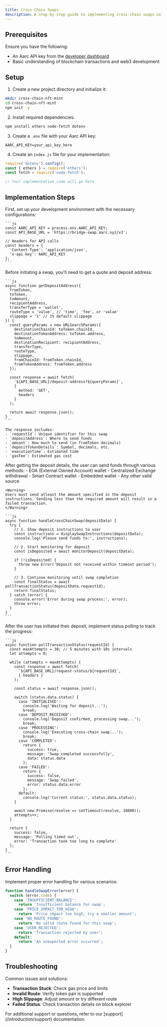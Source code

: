 ```yaml
---
title: Cross-Chain Swaps
description: A step-by-step guide to implementing cross-chain swaps using the Execution API.
---
```


## Prerequisites

Ensure you have the following:
- An Aarc API key from the [developer dashboard](https://dashboard.aarc.xyz)
- Basic understanding of blockchain transactions and web3 development

## Setup

1. Create a new project directory and initialize it:
```bash
mkdir cross-chain-nft-mint
cd cross-chain-nft-mint
npm init -y
```

2. Install required dependencies:
```bash
npm install ethers node-fetch dotenv
```

3. Create a `.env` file with your Aarc API key:
```env
AARC_API_KEY=your_api_key_here
```

4. Create an `index.js` file for your implementation:
```js
require('dotenv').config();
const { ethers } = require('ethers');
const fetch = require('node-fetch');

// Your implementation code will go here
```

## Implementation Steps

<Steps>
  <Step title="Setup Environment">
    First, set up your development environment with the necessary configurations:

    ```js
    const AARC_API_KEY = process.env.AARC_API_KEY;
    const API_BASE_URL = 'https://bridge-swap.aarc.xyz/v3';

    // Headers for API calls
    const headers = {
      'Content-Type': 'application/json',
      'x-api-key': AARC_API_KEY
    };
    ```
  </Step>

  <Step title="Get Quote and Deposit Address">
    Before initiating a swap, you'll need to get a quote and deposit address:

    ```js
    async function getDepositAddress({
      fromToken,
      toToken,
      toAmount,
      recipientAddress,
      transferType = 'wallet',
      routeType = 'value', // 'time', 'fee', or 'value'
      slippage = '1' // 1% default slippage
    }) {
      const queryParams = new URLSearchParams({
        destinationChainId: toToken.chainId,
        destinationTokenAddress: toToken.address,
        toAmount,
        destinationRecipient: recipientAddress,
        transferType,
        routeType,
        slippage,
        fromChainId: fromToken.chainId,
        fromTokenAddress: fromToken.address
      });

      const response = await fetch(
        `${API_BASE_URL}/deposit-address?${queryParams}`,
        {
          method: 'GET',
          headers
        }
      );

      return await response.json();
    }
    ```

    The response includes:
    - `requestId`: Unique identifier for this swap
    - `depositAddress`: Where to send funds
    - `amount`: How much to send (in fromToken decimals)
    - `depositTokenDetails`: Symbol, decimals, etc.
    - `executionTime`: Estimated time
    - `gasFee`: Estimated gas cost
  </Step>

  <Step title="Handle User Deposit">
    After getting the deposit details, the user can send funds through various methods:
    - EOA (External Owned Account) wallet
    - Centralized Exchange withdrawal
    - Smart Contract wallet
    - Embedded wallet
    - Any other valid source

    <Warning>
    Users must send atleast the amount specified in the deposit instructions. Sending less than the required amount will result in a failed transaction.
    </Warning>

    ```js
    async function handleCrossChainSwap(depositData) {
      try {
        // 1. Show deposit instructions to user
        const instructions = displaySwapInstructions(depositData);
        console.log('Please send funds to:', instructions);

        // 2. Start monitoring for deposit
        const isDeposited = await monitorDeposit(depositData);
        
        if (!isDeposited) {
          throw new Error('Deposit not received within timeout period');
        }

        // 3. Continue monitoring until swap completion
        const finalStatus = await pollTransactionStatus(depositData.requestId);
        return finalStatus;
      } catch (error) {
        console.error('Error during swap process:', error);
        throw error;
      }
    }
    ```
  </Step>

  <Step title="Monitor Transaction Status">
    After the user has initiated their deposit, implement status polling to track the progress:

    ```js
    async function pollTransactionStatus(requestId) {
      const maxAttempts = 30; // 5 minutes with 10s intervals
      let attempts = 0;

      while (attempts < maxAttempts) {
        const response = await fetch(
          `${API_BASE_URL}/request-status/${requestId}`,
          { headers }
        );
        
        const status = await response.json();
        
        switch (status.data.status) {
          case 'INITIALISED':
            console.log('Waiting for deposit...');
            break;
          case 'DEPOSIT_RECEIVED':
            console.log('Deposit confirmed, processing swap...');
            break;
          case 'PROCESSING':
            console.log('Executing cross-chain swap...');
            break;
          case 'COMPLETED':
            return {
              success: true,
              message: 'Swap completed successfully',
              data: status.data
            };
          case 'FAILED':
            return {
              success: false,
              message: 'Swap failed',
              error: status.data.error
            };
          default:
            console.log('Current status:', status.data.status);
        }
        
        await new Promise(resolve => setTimeout(resolve, 10000));
        attempts++;
      }

      return {
        success: false,
        message: 'Polling timed out',
        error: 'Transaction took too long to complete'
      };
    }
    ```
  </Step>
</Steps>

## Error Handling

Implement proper error handling for various scenarios:

```js
function handleSwapError(error) {
  switch (error.code) {
    case 'INSUFFICIENT_BALANCE':
      return 'Insufficient balance for swap';
    case 'PRICE_IMPACT_TOO_HIGH':
      return 'Price impact too high, try a smaller amount';
    case 'NO_ROUTE_FOUND':
      return 'No valid route found for this swap';
    case 'USER_REJECTED':
      return 'Transaction rejected by user';
    default:
      return 'An unexpected error occurred';
  }
}
```

## Troubleshooting

Common issues and solutions:

- **Transaction Stuck**: Check gas price and limits
- **Invalid Route**: Verify token pair is supported
- **High Slippage**: Adjust amount or try different route
- **Failed Status**: Check transaction details on block explorer

<Note>
For additional support or questions, refer to our [support](/introduction/support) documentation.
</Note>
